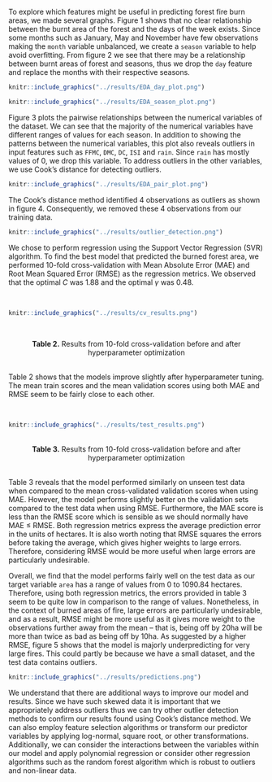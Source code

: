 To explore which features might be useful in predicting forest fire burn areas, we made several graphs. Figure 1 shows that no clear relationship between the burnt area of the forest and the days of the week exists. Since some months such as January, May and November have few observations making the  `month` variable unbalanced, we create a `season` variable to help avoid overfitting. From figure 2 we see that there may be a relationship between burnt areas of forest and seasons, thus we drop the `day` feature and replace the months with their respective seasons. 


```r
knitr::include_graphics("../results/EDA_day_plot.png")
```


```r
knitr::include_graphics("../results/EDA_season_plot.png")
```

Figure 3 plots the pairwise relationships between the numerical variables of the dataset. We can see that the majority of the numerical variables have different ranges of values for each season. In addition to showing the patterns between the numerical variables, this plot also reveals outliers in input features such as `FFMC`, `DMC`, `DC`, `ISI` and `rain`. Since `rain` has mostly values of 0, we drop this variable. To address outliers in the other variables, we use Cook's distance for detecting outliers. 


```r
knitr::include_graphics("../results/EDA_pair_plot.png")
```


The Cook's distance method identified 4 observations as outliers as shown in figure 4. Consequently, we removed these 4 observations from our training data. 

```r
knitr::include_graphics("../results/outlier_detection.png")
```

We chose to perform regression using the Support Vector Regression (SVR) algorithm. To find the best model that predicted the burned forest area, we performed 10-fold cross-validation with Mean Absolute Error (MAE) and Root Mean Squared Error (RMSE) as the regression metrics. We observed that the optimal $C$ was $1.88$ and the optimal $\gamma$ was $0.48$.

<br>

```r
knitr::include_graphics("../results/cv_results.png")
```

<br>

<center>**Table 2.** Results from 10-fold cross-validation before and after hyperparameter optimization</center>

<br>
Table 2 shows that the models improve slightly after hyperparameter tuning. The mean train scores and the mean validation scores using both MAE and RMSE seem to be fairly close to each other.

<br>

```r
knitr::include_graphics("../results/test_results.png")
```
<br>
<center>**Table 3.** Results from 10-fold cross-validation before and after hyperparameter optimization</center>

<br>
Table 3 reveals that the model performed similarly on unseen test data when compared to the mean cross-validated validation scores when using MAE. However, the model performs slightly better on the validation sets compared to the test data when using RMSE. Furthermore, the MAE score is less than the RMSE score which is sensible as we should normally have MAE $\leq$ RMSE. Both regression metrics express the average prediction error in the units of hectares. It is also worth noting that RMSE squares the errors before taking the average, which gives higher weights to large errors. Therefore, considering RMSE would be more useful when large errors are particularly undesirable. 

Overall, we find that the model performs fairly well on the test data as our target variable `area` has a range of values from $0$ to $1090.84$ hectares. Therefore, using both regression metrics, the errors provided in table 3 seem to be quite low in comparison to the range of values. Nonetheless, in the context of burned areas of fire, large errors are particularly undesirable, and as a result, RMSE might be more useful as it gives more weight to the observations further away from the mean -- that is, being off by 20ha will be more than twice as bad as being off by 10ha. As suggested by a higher RMSE, figure 5 shows that the model is majorly underpredicting for very large fires. This could partly be because we have a small dataset, and the test data contains outliers.

```r
knitr::include_graphics("../results/predictions.png")
```

We understand that there are additional ways to improve our model and results. Since we have such skewed data it is important that we appropriately address outliers thus we can try other outlier detection methods to confirm our results found using Cook's distance method. We can also employ feature selection algorithms or transform our predictor variables by applying log-normal, square root, or other transformations. Additionally, we can consider the interactions between the variables within our model and apply polynomial regression or consider other regression algorithms such as the random forest algorithm which is robust to outliers and non-linear data.